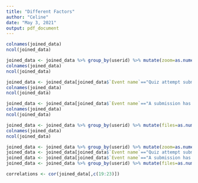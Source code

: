 ```yaml
---
title: "Different Factors"
author: "Celine"
date: "May 3, 2021"
output: pdf_document
---
```




```r
colnames(joined_data)
ncol(joined_data)
```



```r
joined_data <- joined_data %>% group_by(userid) %>% mutate(zoom=as.numeric(n()))
colnames(joined_data)
ncol(joined_data)
```

```r
joined_data <- joined_data[joined_data$`Event name`=="Quiz attempt submitted",] %>% group_by(userid) %>% mutate(quizzes_by_user=n())
colnames(joined_data)
ncol(joined_data)
```


```r
joined_data <- joined_data[joined_data$`Event name`=="A submission has been submitted.",] %>% group_by(userid) %>% mutate(assignments_by_user=n())
colnames(joined_data)
ncol(joined_data)
```



```r
joined_data <- joined_data %>% group_by(userid) %>% mutate(files=as.numeric(n()))
colnames(joined_data)
ncol(joined_data)
```


```r
joined_data <- joined_data %>% group_by(userid) %>% mutate(zoom=as.numeric(n()))
joined_data <- joined_data[joined_data$`Event name`=="Quiz attempt submitted",] %>% group_by(userid) %>% mutate(quizzes_by_user=n())
joined_data <- joined_data[joined_data$`Event name`=="A submission has been submitted.",] %>% group_by(userid) %>% mutate(assignments_by_user=n())
joined_data <- joined_data %>% group_by(userid) %>% mutate(files=as.numeric(n()))

```


```r
correlations <- cor(joined_data[,c(19:23)])
```








